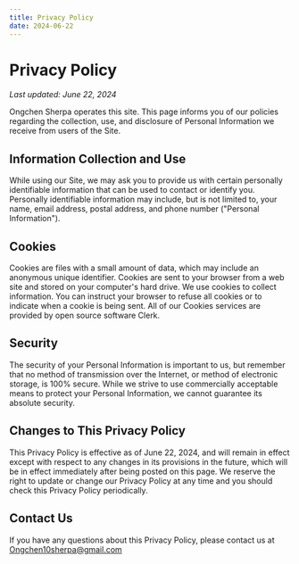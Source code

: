 ```yaml
---
title: Privacy Policy
date: 2024-06-22
---
```


# Privacy Policy

_Last updated: June 22, 2024_

Ongchen Sherpa operates this site. This page informs you of our policies regarding the collection, use, and disclosure of Personal Information we receive from users of the Site.

## Information Collection and Use

While using our Site, we may ask you to provide us with certain personally identifiable information that can be used to contact or identify you. Personally identifiable information may include, but is not limited to, your name, email address, postal address, and phone number ("Personal Information").

## Cookies

Cookies are files with a small amount of data, which may include an anonymous unique identifier. Cookies are sent to your browser from a web site and stored on your computer's hard drive. We use cookies to collect information. You can instruct your browser to refuse all cookies or to indicate when a cookie is being sent. All of our Cookies services are provided by open source software Clerk.

## Security

The security of your Personal Information is important to us, but remember that no method of transmission over the Internet, or method of electronic storage, is 100% secure. While we strive to use commercially acceptable means to protect your Personal Information, we cannot guarantee its absolute security.

## Changes to This Privacy Policy

This Privacy Policy is effective as of June 22, 2024, and will remain in effect except with respect to any changes in its provisions in the future, which will be in effect immediately after being posted on this page. We reserve the right to update or change our Privacy Policy at any time and you should check this Privacy Policy periodically.

## Contact Us

If you have any questions about this Privacy Policy, please contact us at Ongchen10sherpa@gmail.com
